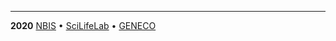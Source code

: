 
<hr/>

<div>
<span style="float:left; vertical-align:middle">
<b>2020</b> [NBIS][1] • [SciLifeLab][2] • [GENECO][3]
</span>
<span style="float:right; vertical-align:middle">
<span class="footericon" style="padding-right:4px; padding-left:4px">
<a href="https://nbis.se/"><i class="fas fa-globe-americas"></i></a>
</span>
<span class="footericon" style="padding-right:4px; padding-left:4px">
<a href="https://twitter.com/NBISwe"><i class="fab fa-twitter"></i></a>
</span>
<span class="footericon" style="padding-left:4px">
<a href="https://www.linkedin.com/company/nbisweden/"><i class="fab fa-linkedin"></i></a>
</span>
</span>
</div>


[1]: https://nbis.se
[2]: https://scilifelab.se
[3]: https://www.biology.lu.se/education/phd-studies/graduate-research-school-in-genomic-ecology